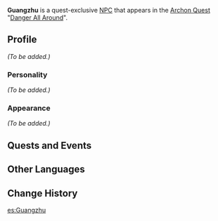 {{Meta
<!-- Remove this template after adding the missing info -->
|missing_NPC_profile  = yes
}}
{{Character Infobox
|type             = Quest NPC
|image            = NPC Guangzhu.png
|region           = Liyue
}}
'''Guangzhu''' is a quest-exclusive [[NPC]] that appears in the [[Archon Quest]] "[[Danger All Around]]".

==Profile==
<!-- detailed story/lore information goes here -->
''(To be added.)''

===Personality===
''(To be added.)''

===Appearance===
''(To be added.)''

==Quests and Events==
{{Quests and Events}}

==Other Languages==
{{Other Languages
|default_hidden = 1
|en      = Guangzhu
|zhs     = 广竹
|zhs_rm  = Guǎngzhú
|zht     = 廣竹
|zht_rm  = Guǎngzhú
|ja      = 広竹
|ja_rm   = Kouchiku{{Assumed}}
|ko      = 광죽
|ko_rm   = Gwangjuk
|es      = Guangzhu
|fr      = Guangzhu
|ru      = Гуан Чжу
|th      = Guangzhu
|vi      = Guangzhu
|de      = Guangzhu
|id      = Guangzhu
|pt      = Guangzhu
|tr      = Guangzhu
|it      = Guangzhu
}}

==Change History==
{{Change History|2.7}}

[[es:Guangzhu]]